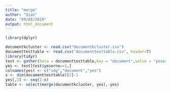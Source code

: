 ```yaml
---
title: "merge"
author: "Qian"
date: "09/08/2019"
output: html_document
---
```



```r
library(dplyr)

```


```r
documentkcluster <- read.csv("documentkcluster.csv")
documenttesttable <- read.csv("documenttesttable.csv", header=T)
library(tidyr)
test <- gather(data = documenttesttable,key = "document",value = "yesorno", X1:paste0("X",dim(documenttesttable)[2]-1,sep=""))
yes <- test[test$yesorno==1,]
colnames(yes) <- c("sdg","document","yes")
x <- dim(documenttesttable)[2]-1
yes[,2] <- seq(1:x)
table <- select(merge(documentkcluster, yes),-yes)
```